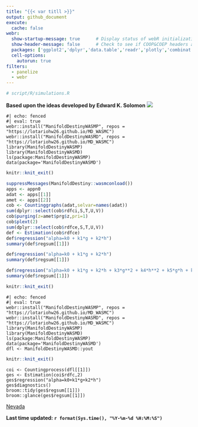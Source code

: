 ```yaml
---
title: "{{< var titll >}}"
output: github_document
execute: 
  cache: false
webr:
  show-startup-message: true      # Display status of webR initialization
  show-header-message: false      # Check to see if COOP&COEP headers are set for speed.
  packages: ['ggplot2','dplyr','data.table','readr','plotly','combinat','htmltools','broom','cowplot'] 
  cell-options:
    autorun: true
filters:
  - panelize
  - webr
---
```


```r
# script/R/simulations.R
```

**Based upon the ideas developed by Edward K. Solomon**
![](pngs/md.png)

```webr-r
#| echo: fenced
#| eval: true
webr::install("ManifoldDestinyWASMP", repos = "https://lotariohw26.github.io/MD_WASMC")
webr::install("ManifoldDestinyWASMD", repos = "https://lotariohw26.github.io/MD_WASMC")
library(ManifoldDestinyWASMP)
library(ManifoldDestinyWASMD)
ls(package:ManifoldDestinyWASMP)
data(package='ManifoldDestinyWASMD')
```


```r
knitr::knit_exit()
```















```r
suppressMessages(ManifoldDestiny::wasmconload()) 
apps <- appn0
adat <- apps[[1]]
amet <- apps[[2]]
cob <- Countinggraphs(adat,selvar=names(adat))
sum(dplyr::select(cob$rdfci,S,T,U,V))
cob$purging(z=amet$prg$z,pri=1) 
cob$plext(2)
sum(dplyr::select(cob$rdfce,S,T,U,V))
def <- Estimation(cob$rdfce)
def$regression("alpha=k0 + k1*g + k2*h")
summary(def$regsum[[1]])
```

```r
def$regression("alpha=k0 + k1*g + k2*h")
summary(def$regsum[[1]])
```


```r
def$regression("alpha=k0 + k1*g + k2*h + k3*g**2 + k4*h**2 + k5*g*h + k6*h**3 + k7*g*h + k8*g**2*h + k9*g*h**2")
summary(def$regsum[[1]])
```



```r
knitr::knit_exit()
```



```webr-r
#| echo: fenced
#| eval: true
webr::install("ManifoldDestinyWASMP", repos = "https://lotariohw26.github.io/MD_WASMC")
webr::install("ManifoldDestinyWASMD", repos = "https://lotariohw26.github.io/MD_WASMC")
library(ManifoldDestinyWASMP)
library(ManifoldDestinyWASMD)
ls(package:ManifoldDestinyWASMP)
data(package='ManifoldDestinyWASMD')
dfl <- ManifoldDestinyWASMD::yout
```

```r
knitr::knit_exit()
```




```webr-r
coi <- Countingprocess(dfl[[1]])
ges <- Estimation(coi$rdfc,2)
ges$regression("alpha=k0+k1*g+k2*h")
ges$diagnostics()
broom::tidy(ges$regsum[[1]])
broom::glance(ges$regsum[[1]])
```



[Nevada](https://docs.google.com/spreadsheets/d/1gCfmuK44sUeb0Hb0plAc8VllPSjtUiEHWlJjeHq3xXY/edit?gid=0#gid=0)

**Last time updated: `r format(Sys.time(), "%Y-%m-%d %H:%M:%S")`**







